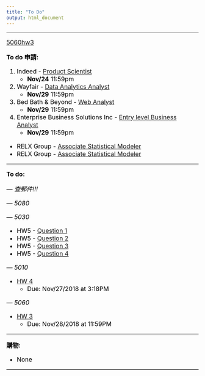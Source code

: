 ```yaml
---
title: "To Do"
output: html_document
---
```


<style>
h1 {font-size: 28px; color: black; font-weight: bold; text-align: left;}
h1.title {color: black; text-align: center;}
hr {height: 1px; background-color: black;}
p {font-size: 16px; color: black;}
ol {font-size: 16px; color: black;}
ul {font-size: 16px; color: black;}
</style>

---

[5060hw3](CU/t.html)

**To do 申請:**

1. Indeed - [Product Scientist](https://cornell.joinhandshake.com/jobs/1913799)
    - **Nov/24** 11:59pm
2. Wayfair - [Data Analytics Analyst](https://cornell.joinhandshake.com/jobs/1848536)
    - **Nov/29** 11:59pm
3. Bed Bath & Beyond - [Web Analyst](https://cornell.joinhandshake.com/jobs/1890065)
    - **Nov/29** 11:59pm
4. Enterprise Business Solutions Inc - [Entry level Business Analyst](https://cornell.joinhandshake.com/jobs/2026679)
    - **Nov/29** 11:59pm
- RELX Group - [Associate Statistical Modeler](https://4re.referrals.selectminds.com/jobs/associate-statistical-modeler-18286)
- RELX Group - [Associate Statistical Modeler](https://4re.referrals.selectminds.com/jobs/associate-statistical-modeler-18070)

---

**To do:**

*--- 查郵件!!!*

*--- 5080*

*--- 5030*

- HW5 - [Question 1](CU/5030/HW5-Q1.html)
- HW5 - [Question 2](CU/5030/HW5-Q2.html)
- HW5 - [Question 3](CU/5030/HW5-Q3.html)
- HW5 - [Question 4](CU/5030/HW5-Q4.html)

*--- 5010*

- [HW 4](CU/5010/HW4.pdf)
    - Due: Nov/27/2018 at 3:18PM

*--- 5060*

- [HW 3](CU/5060/HW3.pdf)
    - Due: Nov/28/2018 at 11:59PM

---

**購物:**

- None

---

